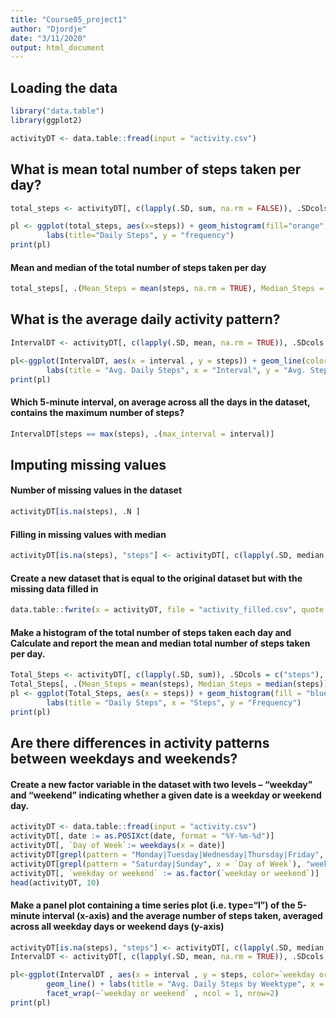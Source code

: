 ```yaml
---
title: "Course05_project1"
author: "Djordje"
date: "3/11/2020"
output: html_document
---
```



## Loading the data

```r
library("data.table")
library(ggplot2)

activityDT <- data.table::fread(input = "activity.csv")
```

## What is mean total number of steps taken per day?

```r
total_steps <- activityDT[, c(lapply(.SD, sum, na.rm = FALSE)), .SDcols = c("steps"), by = .(date)]

pl <- ggplot(total_steps, aes(x=steps)) + geom_histogram(fill="orange", binwidth = 1000) +
        labs(title="Daily Steps", y = "frequency")
print(pl)

```

#### Mean and median of the total number of steps taken per day
```r
total_steps[, .(Mean_Steps = mean(steps, na.rm = TRUE), Median_Steps = median(steps, na.rm = TRUE))]
```


## What is the average daily activity pattern?

```r
IntervalDT <- activityDT[, c(lapply(.SD, mean, na.rm = TRUE)), .SDcols = c("steps"), by = .(interval)] 

pl<-ggplot(IntervalDT, aes(x = interval , y = steps)) + geom_line(color="magenta", size=1) + 
        labs(title = "Avg. Daily Steps", x = "Interval", y = "Avg. Steps per day")
print(pl)


```

#### Which 5-minute interval, on average across all the days in the dataset, contains the maximum number of steps?

```r
IntervalDT[steps == max(steps), .(max_interval = interval)]
```

## Imputing missing values

#### Number of missing values in the dataset

```r
activityDT[is.na(steps), .N ]
```

#### Filling in missing values with median

```r
activityDT[is.na(steps), "steps"] <- activityDT[, c(lapply(.SD, median, na.rm = TRUE)), .SDcols = c("steps")]
```


#### Create a new dataset that is equal to the original dataset but with the missing data filled in

```r
data.table::fwrite(x = activityDT, file = "activity_filled.csv", quote = FALSE)

```

#### Make a histogram of the total number of steps taken each day and Calculate and report the mean and median total number of steps taken per day.

```r
Total_Steps <- activityDT[, c(lapply(.SD, sum)), .SDcols = c("steps"), by = .(date)] 
Total_Steps[, .(Mean_Steps = mean(steps), Median_Steps = median(steps))]
pl <- ggplot(Total_Steps, aes(x = steps)) + geom_histogram(fill = "blue", binwidth = 1000) + 
        labs(title = "Daily Steps", x = "Steps", y = "Frequency")
print(pl)
```


## Are there differences in activity patterns between weekdays and weekends?

#### Create a new factor variable in the dataset with two levels – “weekday” and “weekend” indicating whether a given date is a weekday or weekend day.

```r
activityDT <- data.table::fread(input = "activity.csv")
activityDT[, date := as.POSIXct(date, format = "%Y-%m-%d")]
activityDT[, `Day of Week`:= weekdays(x = date)]
activityDT[grepl(pattern = "Monday|Tuesday|Wednesday|Thursday|Friday", x = `Day of Week`), "weekday or weekend"] <- "weekday"
activityDT[grepl(pattern = "Saturday|Sunday", x = `Day of Week`), "weekday or weekend"] <- "weekend"
activityDT[, `weekday or weekend` := as.factor(`weekday or weekend`)]
head(activityDT, 10)
```


#### Make a panel plot containing a time series plot (i.e. \color{red}{\verb|type = "l"|}type="l") of the 5-minute interval (x-axis) and the average number of steps taken, averaged across all weekday days or weekend days (y-axis)

```r
activityDT[is.na(steps), "steps"] <- activityDT[, c(lapply(.SD, median, na.rm = TRUE)), .SDcols = c("steps")]
IntervalDT <- activityDT[, c(lapply(.SD, mean, na.rm = TRUE)), .SDcols = c("steps"), by = .(interval, `weekday or weekend`)] 

pl<-ggplot(IntervalDT , aes(x = interval , y = steps, color=`weekday or weekend`)) + 
        geom_line() + labs(title = "Avg. Daily Steps by Weektype", x = "Interval", y = "No. of Steps") + 
        facet_wrap(~`weekday or weekend` , ncol = 1, nrow=2)
print(pl)
```